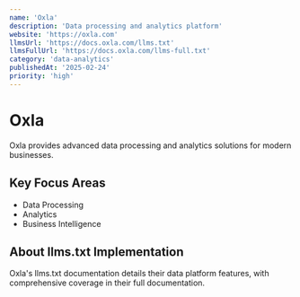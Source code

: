 ```yaml
---
name: 'Oxla'
description: 'Data processing and analytics platform'
website: 'https://oxla.com'
llmsUrl: 'https://docs.oxla.com/llms.txt'
llmsFullUrl: 'https://docs.oxla.com/llms-full.txt'
category: 'data-analytics'
publishedAt: '2025-02-24'
priority: 'high'
---
```


# Oxla

Oxla provides advanced data processing and analytics solutions for modern businesses.

## Key Focus Areas

- Data Processing
- Analytics
- Business Intelligence

## About llms.txt Implementation

Oxla's llms.txt documentation details their data platform features, with comprehensive coverage in their full documentation.
